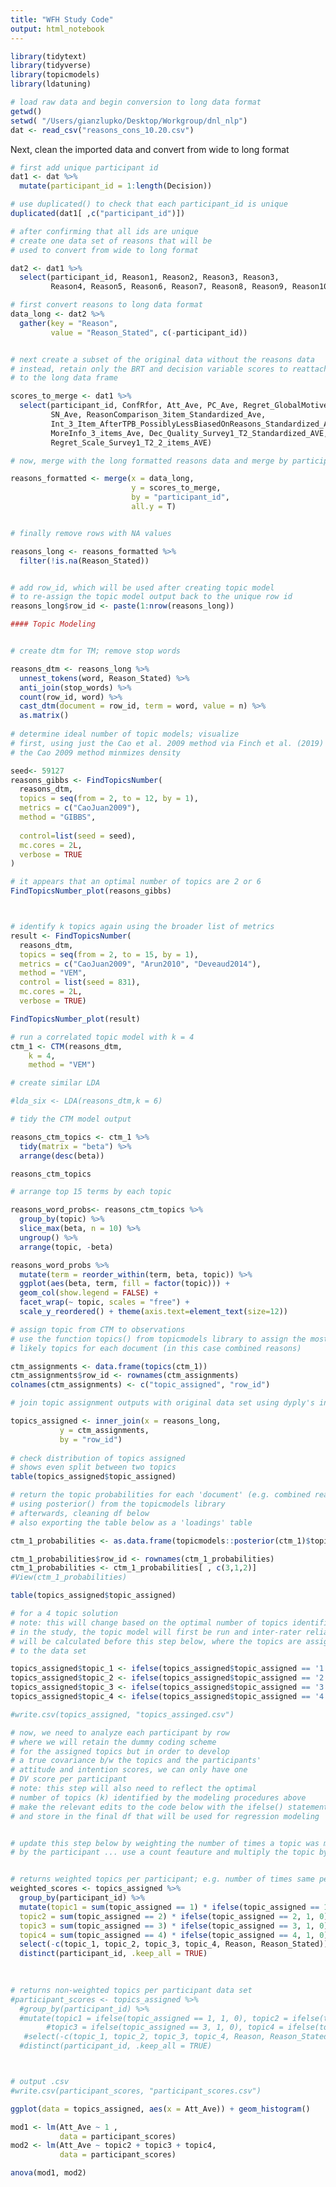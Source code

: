 ```yaml
---
title: "WFH Study Code"
output: html_notebook
---
```



```r
library(tidytext) 
library(tidyverse)
library(topicmodels) 
library(ldatuning)
```



```r
# load raw data and begin conversion to long data format 
getwd() 
setwd( "/Users/gianzlupko/Desktop/Workgroup/dnl_nlp") 
dat <- read_csv("reasons_cons_10.20.csv")
```


Next, clean the imported data and convert from wide to long format 


```r
# first add unique participant id 
dat1 <- dat %>%
  mutate(participant_id = 1:length(Decision))

# use duplicated() to check that each participant_id is unique 
duplicated(dat1[ ,c("participant_id")])

# after confirming that all ids are unique
# create one data set of reasons that will be 
# used to convert from wide to long format 

dat2 <- dat1 %>%
  select(participant_id, Reason1, Reason2, Reason3, Reason3, 
         Reason4, Reason5, Reason6, Reason7, Reason8, Reason9, Reason10)  

# first convert reasons to long data format
data_long <- dat2 %>%
  gather(key = "Reason", 
         value = "Reason_Stated", c(-participant_id)) 


# next create a subset of the original data without the reasons data
# instead, retain only the BRT and decision variable scores to reattach
# to the long data frame

scores_to_merge <- dat1 %>%
  select(participant_id, ConfRfor, Att_Ave, PC_Ave, Regret_GlobalMotive_Ave, 
         SN_Ave, ReasonComparison_3item_Standardized_Ave,
         Int_3_Item_AfterTPB_PossiblyLessBiasedOnReasons_Standardized_Ave, 
         MoreInfo_3_items_Ave, Dec_Quality_Survey1_T2_Standardized_AVE, 
         Regret_Scale_Survey1_T2_2_items_AVE)

# now, merge with the long formatted reasons data and merge by participant_id

reasons_formatted <- merge(x = data_long, 
                           y = scores_to_merge, 
                           by = "participant_id", 
                           all.y = T)


# finally remove rows with NA values 

reasons_long <- reasons_formatted %>%
  filter(!is.na(Reason_Stated)) 


# add row_id, which will be used after creating topic model
# to re-assign the topic model output back to the unique row id 
reasons_long$row_id <- paste(1:nrow(reasons_long))

```




```r
#### Topic Modeling 


# create dtm for TM; remove stop words

reasons_dtm <- reasons_long %>%
  unnest_tokens(word, Reason_Stated) %>%
  anti_join(stop_words) %>%
  count(row_id, word) %>%
  cast_dtm(document = row_id, term = word, value = n) %>%
  as.matrix() 
              
# determine ideal number of topic models; visualize
# first, using just the Cao et al. 2009 method via Finch et al. (2019)
# the Cao 2009 method minmizes density 

seed<- 59127
reasons_gibbs <- FindTopicsNumber(
  reasons_dtm,
  topics = seq(from = 2, to = 12, by = 1),
  metrics = c("CaoJuan2009"),
  method = "GIBBS",
  
  control=list(seed = seed),
  mc.cores = 2L,
  verbose = TRUE
)

# it appears that an optimal number of topics are 2 or 6
FindTopicsNumber_plot(reasons_gibbs) 



# identify k topics again using the broader list of metrics
result <- FindTopicsNumber(
  reasons_dtm,
  topics = seq(from = 2, to = 15, by = 1),
  metrics = c("CaoJuan2009", "Arun2010", "Deveaud2014"),
  method = "VEM",
  control = list(seed = 831),
  mc.cores = 2L,
  verbose = TRUE)

FindTopicsNumber_plot(result)


```



```r
# run a correlated topic model with k = 4
ctm_1 <- CTM(reasons_dtm, 
    k = 4, 
    method = "VEM")

# create similar LDA 

#lda_six <- LDA(reasons_dtm,k = 6) 

# tidy the CTM model output 

reasons_ctm_topics <- ctm_1 %>%
  tidy(matrix = "beta") %>%
  arrange(desc(beta)) 

reasons_ctm_topics

# arrange top 15 terms by each topic 

reasons_word_probs<- reasons_ctm_topics %>%
  group_by(topic) %>%
  slice_max(beta, n = 10) %>% 
  ungroup() %>%
  arrange(topic, -beta)

reasons_word_probs %>%
  mutate(term = reorder_within(term, beta, topic)) %>%
  ggplot(aes(beta, term, fill = factor(topic))) +
  geom_col(show.legend = FALSE) +
  facet_wrap(~ topic, scales = "free") +
  scale_y_reordered() + theme(axis.text=element_text(size=12)) 
```


```r
# assign topic from CTM to observations 
# use the function topics() from topicmodels library to assign the most
# likely topics for each document (in this case combined reasons) 

ctm_assignments <- data.frame(topics(ctm_1)) 
ctm_assignments$row_id <- rownames(ctm_assignments) 
colnames(ctm_assignments) <- c("topic_assigned", "row_id") 

# join topic assignment outputs with original data set using dyply's inner_join() 

topics_assigned <- inner_join(x = reasons_long, 
           y = ctm_assignments, 
           by = "row_id") 
  
# check distribution of topics assigned
# shows even split between two topics 
table(topics_assigned$topic_assigned) 
```


```r
# return the topic probabilities for each 'document' (e.g. combined reasons)
# using posterior() from the topicmodels library
# afterwards, cleaning df below
# also exporting the table below as a 'loadings' table 

ctm_1_probabilities <- as.data.frame(topicmodels::posterior(ctm_1)$topics)

ctm_1_probabilities$row_id <- rownames(ctm_1_probabilities) 
ctm_1_probabilities <- ctm_1_probabilities[ , c(3,1,2)] 
#View(ctm_1_probabilities) 
```


```r

table(topics_assigned$topic_assigned) 

# for a 4 topic solution
# note: this will change based on the optimal number of topics identified above 
# in the study, the topic model will first be run and inter-rater reliability
# will be calculated before this step below, where the topics are assigned back 
# to the data set 

topics_assigned$topic_1 <- ifelse(topics_assigned$topic_assigned == '1', 1, 0)
topics_assigned$topic_2 <- ifelse(topics_assigned$topic_assigned == '2', 1, 0)
topics_assigned$topic_3 <- ifelse(topics_assigned$topic_assigned == '3', 1, 0)
topics_assigned$topic_4 <- ifelse(topics_assigned$topic_assigned == '4', 1, 0)

#write.csv(topics_assigned, "topics_assinged.csv") 

# now, we need to analyze each participant by row 
# where we will retain the dummy coding scheme 
# for the assigned topics but in order to develop
# a true covariance b/w the topics and the participants' 
# attitude and intention scores, we can only have one 
# DV score per participant 
# note: this step will also need to reflect the optimal 
# number of topics (k) identified by the modeling procedures above 
# make the relevant edits to the code below with the ifelse() statements 
# and store in the final df that will be used for regression modeling 


# update this step below by weighting the number of times a topic was mentioned
# by the participant ... use a count feauture and multiply the topic by n to weight


# returns weighted topics per participant; e.g. number of times same person stated a topic
weighted_scores <- topics_assigned %>%
  group_by(participant_id) %>%
  mutate(topic1 = sum(topic_assigned == 1) * ifelse(topic_assigned == 1, 1, 0), 
  topic2 = sum(topic_assigned == 2) * ifelse(topic_assigned == 2, 1, 0), 
  topic3 = sum(topic_assigned == 3) * ifelse(topic_assigned == 3, 1, 0),
  topic4 = sum(topic_assigned == 4) * ifelse(topic_assigned == 4, 1, 0)) %>%
  select(-c(topic_1, topic_2, topic_3, topic_4, Reason, Reason_Stated)) %>%
  distinct(participant_id, .keep_all = TRUE) 

  
  
# returns non-weighted topics per participant data set 
#participant_scores <- topics_assigned %>%
  #group_by(participant_id) %>%
  #mutate(topic1 = ifelse(topic_assigned == 1, 1, 0), topic2 = ifelse(topic_assigned == 2, 1, 0), 
        #topic3 = ifelse(topic_assigned == 3, 1, 0), topic4 = ifelse(topic_assigned == 4, 1, 0)) %>%
   #select(-c(topic_1, topic_2, topic_3, topic_4, Reason, Reason_Stated)) %>%
  #distinct(participant_id, .keep_all = TRUE) 



# output .csv 
#write.csv(participant_scores, "participant_scores.csv") 

```





```r

ggplot(data = topics_assigned, aes(x = Att_Ave)) + geom_histogram() 


```


```r

mod1 <- lm(Att_Ave ~ 1 , 
           data = participant_scores)
mod2 <- lm(Att_Ave ~ topic2 + topic3 + topic4, 
           data = participant_scores)

anova(mod1, mod2)


```



